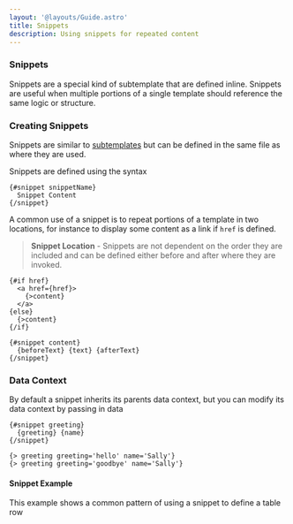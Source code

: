 ```yaml
---
layout: '@layouts/Guide.astro'
title: Snippets
description: Using snippets for repeated content
---
```


### Snippets
Snippets are a special kind of subtemplate that are defined inline. Snippets are useful when multiple portions of a single template should reference the same logic or structure.


### Creating Snippets

Snippets are similar to [subtemplates](templates/subtemplates) but can be defined in the same file as where they are used.

Snippets are defined using the syntax
```sui
{#snippet snippetName}
  Snippet Content
{/snippet}
```

A common use of a snippet is to repeat portions of a template in two locations, for instance to display some content as a link if `href` is defined.

> **Snippet Location** - Snippets are not dependent on the order they are included and can be defined either before and after where they are invoked.

```sui
{#if href}
  <a href={href}>
    {>content}
  </a>
{else}
  {>content}
{/if}

{#snippet content}
  {beforeText} {text} {afterText}
{/snippet}

```

### Data Context

By default a snippet inherits its parents data context, but you can modify its data context by passing in data

```sui
{#snippet greeting}
  {greeting} {name}
{/snippet}

{> greeting greeting='hello' name='Sally'}
{> greeting greeting='goodbye' name='Sally'}
```

#### Snippet Example

This example shows a common pattern of using a snippet to define a table row

<PlaygroundExample id="snippets" direction="horizontal"></PlaygroundExample>
